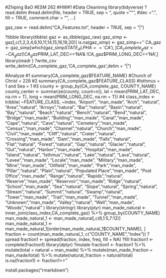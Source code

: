 #Zhiping BaO
#ESM 262
#HW#1
#Data Cleaninng
library(tidyverse)
?read.delim
#read.delim(file, header = TRUE, sep = "\t", quote = "\"",
#dec = ".", fill = TRUE, comment.char = "", ...)

gaz_raw <- read.delim("CA_Features.txt", header = TRUE, sep = "|")

?tibble
library(tibble)
gaz <- as_tibble(gaz_raw)
gaz_simp <- gaz[,c(1,2,3,4,6,10,11,14,15,16,19,20)]
is.na(gaz_simp) <- gaz_simp==''
CA_gaz <- gaz_simp[which(gaz_simp$STATE_ALPHA=='CA'),]
CA_complete_gaz <- CA_gaz[!CA_gaz$PRIM_LAT_DEC=='NA'& !CA_gaz$PRIM_LONG_DEC=='NA',]
library(readr )
?write_csv
write_delim(CA_complete_gaz,'CA_complete_gaz',delim = "|")

#Analyze
#1
summary(CA_complete_gaz$FEATURE_NAME)
#Church of Christ = 228
#2
summary(CA_complete_gaz$FEATURE_CLASS)
#Isthmus = 1 and Sea = 1
#3
county <- group_by(CA_complete_gaz, COUNTY_NAME)
county_center <- summarize(county, count=n(), lat = mean(PRIM_LAT_DEC, na.rm = T), long = mean(PRIM_LONG_DEC, na.rm = T))
#4
class_index <- tribble(
  ~FEATURE_CLASS, ~index,
  "Airport", "man_made",
  "Arch", "natural",
  "Area","natural",
  "Arroyo","natural",
  "Bar","natural",
  "Basin","natural",
  "Bay","natural",
  "Beach","natural",
  "Bench","natural",
  "Bend","natural",
  "Bridge","man_made",
  "Building","man_made",
  "Canal","man_made",
  "Cape","natural",
  "Cave","natural",
  "Cemetery","man_made",
  "Census","man_made",
  "Channel","natural",
  "Church","man_made",
  "Civil","man_made",
  "Cliff","natural",
  "Crater","natural",
  "Crossing","man_made",
  "Dam","man_made",
  "Falls","natural",
  "Flat","natural",
  "Forest","natural",
  "Gap","natural",
  "Glacier","natural",
  "Gut","natural",
  "Harbor","man_made",
  "Hospital","man_made",
  "Island","natural",
  "Isthmus","natural",
  "Lake","natural",
  "Lava","natural",
  "Levee","man_made",
  "Locale","man_made",
  "Military","man_made",
  "Mine","man_made",
  "Oilfield","man_made",
  "Park","man_made",
  "Pillar","natural",
  "Plain","natural",
  "Populated Place","man_made",
  "Post Office","man_made",
  "Range","natural",
  "Rapids","natural",
  "Reserve","man_made",
  "Reservoir","man_made",
  "Ridge","natural",
  "School","man_made",
  "Sea","natural",
  "Slope","natural",
  "Spring","natural",
  "Stream","natural",
  "Summit","natural",
  "Swamp","natural",
  "Tower","man_made",
  "Trail","man_made",
  "Tunnel","man_made",
  "Unknown","man_made",
  "Valley","natural",
  "Well","man_made",
  "Woods","natural"
)
library(stringr)
library(plyr)
man_made_natural <- inner_join(class_index,CA_complete_gaz) %>%
  group_by(COUNTY_NAME)
man_made_natural_1 <- man_made_natural[,c(6,1:5,7:12)]
man_made_natural_1 <- man_made_natural_1[order(man_made_natural_1$COUNTY_NAME), ]
fraction <- count(man_made_natural_1, c("COUNTY_NAME","index"))
?spread
fraction1 <- spread(fraction, index, freq, fill = NA)
?fill
fraction1 <- complete(fraction1)
library(dplyr)
?mutate
fraction1 <- fraction1 %>% mutate(total = natural + man_made) %>%
  mutate(man_made_fraction = man_made/total) %>%
  mutate(natural_fraction = natural/total)
is.na(fraction1) <- fraction1==''

install.packages("rmarkdown")

